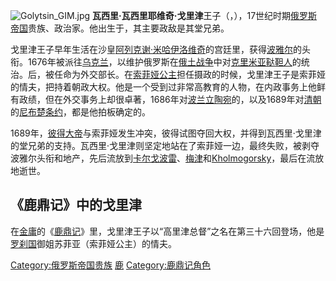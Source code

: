 {{unreferenced|time=2016-04-30T06:40:27+00:00}}
[[File:Golytsin_GIM.jpg|thumb]]
'''瓦西里·瓦西里耶维奇·戈里津'''王子（{{lang-ru|Василий Васильевич Голицын}}，{{bd|1643年||1714年|4月21日|}}），17世纪时期[[俄罗斯帝国|俄罗斯帝国]]贵族、政治家。他出生于{{link-en|戈里津家族|House of Golitsyn}}，其主要政敌是其堂兄弟{{link-en|鲍里斯·阿列克谢耶维奇·戈里津|Boris Alexeyevich Galitzine}}。

戈里津王子早年生活在沙皇[[阿列克谢·米哈伊洛维奇·罗曼诺夫|阿列克谢·米哈伊洛维奇]]的宫廷里，获得[[波雅尔|波雅尔]]的头衔。1676年被派往[[乌克兰|乌克兰]]，以维护俄罗斯在[[俄土战争|俄土战争]]中对[[克里米亚鞑靼人|克里米亚鞑靼人]]的统治。{{link-en|1682年莫斯科起义|Moscow Uprising of 1682}}后，被任命为外交部长。在[[索菲娅·阿列克谢耶芙娜·罗曼诺娃|索菲娅公主]]担任摄政的时候，戈里津王子是索菲娅的情夫，把持着朝政大权。他是一个受到过非常高教育的人物，在内政事务上他鲜有政绩，但在外交事务上却很卓著，1686年对[[波兰立陶宛|波兰立陶宛]]的{{link-en|1686年永久和平条约|Eternal Peace Treaty of 1686|永久和平条约}}，以及1689年对[[清朝|清朝]]的[[尼布楚条约|尼布楚条约]]，都是他拍板确定的。

1689年，[[彼得大帝|彼得大帝]]与索菲娅发生冲突，彼得试图夺回大权，并得到瓦西里·戈里津的堂兄弟{{link-en|鲍里斯·阿列克谢耶维奇·戈里津|Boris Alexeyevich Galitzine}}的支持。瓦西里·戈里津则坚定地站在了索菲娅一边，最终失败，被剥夺波雅尔头衔和地产，先后流放到[[卡尔戈波雷|卡尔戈波雷]]、[[梅津|梅津]]和[[Kholmogorsky|Kholmogorsky]]，最后在流放地逝世。

==《鹿鼎记》中的戈里津==
在[[金庸|金庸]]的《[[鹿鼎记|鹿鼎记]]》里，戈里津王子以“高里津总督”之名在第三十六回登场，他是[[罗刹国|罗刹国]]御姐苏菲亚（索菲娅公主）的情夫。

[[Category:俄罗斯帝国贵族|Category:俄罗斯帝国贵族]]
[[Category:金庸筆下真實人物|鹿]]
[[Category:鹿鼎记角色|Category:鹿鼎记角色]]